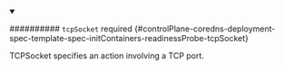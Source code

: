 


<details className="config-field" data-expandable="true" open>
<summary>

########## `tcpSocket` <span className="config-field-required" data-required="false">required</span> <span className="config-field-type"></span> <span className="config-field-default"></span> <span className="config-field-enum"></span> {#controlPlane-coredns-deployment-spec-template-spec-initContainers-readinessProbe-tcpSocket}

TCPSocket specifies an action involving a TCP port.

</summary>

<PartialTcpsocketreference />


</details>
